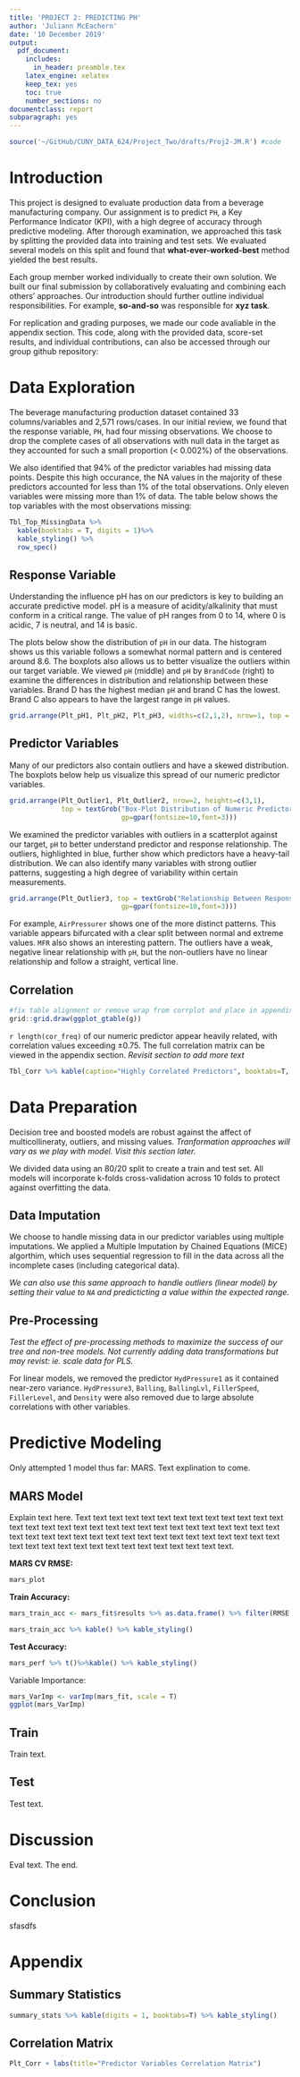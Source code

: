 ```yaml
---
title: 'PROJECT 2: PREDICTING PH'
author: 'Juliann McEachern'
date: '10 December 2019'
output: 
  pdf_document:
    includes:
      in_header: preamble.tex
    latex_engine: xelatex
    keep_tex: yes
    toc: true
    number_sections: no
documentclass: report
subparagraph: yes
---
```


```r
source('~/GitHub/CUNY_DATA_624/Project_Two/drafts/Proj2-JM.R') #code
```

\thispagestyle{empty}
\newpage
\clearpage
\pagenumbering{arabic} 

# Introduction {-#intro}

This project is designed to evaluate production data from a beverage manufacturing company. Our assignment is to  predict `PH`, a Key Performance Indicator (KPI), with a high degree of accuracy through predictive modeling. After thorough examination, we approached this task by splitting the provided data into training and test sets. We evaluated several models on this split and found that **what-ever-worked-best** method yielded the best results. 

Each group member worked individually to create their own solution. We built our final submission by collaboratively evaluating and combining each others' approaches. Our introduction should further outline individual responsibilities. For example, **so-and-so** was responsible for **xyz task**. 

For replication and grading purposes, we made our code avaliable in the appendix section. This code, along with the provided data, score-set results, and individual contributions, can also be accessed through our group github repository: 
\begin{compactitem}
  \item \href{https://github.com/JeremyOBrien16/CUNY_DATA_624/tree/master/Project_Two}{Pretend I'm a working link to R Source Code}
  \item \href{https://github.com/JeremyOBrien16/CUNY_DATA_624/tree/master/Project_Two}{Pretend I'm a working link to Provided Data}
  \item \href{https://github.com/JeremyOBrien16/CUNY_DATA_624/tree/master/Project_Two}{Pretend I'm a working link to Excel Results}
  \item \href{https://github.com/JeremyOBrien16/CUNY_DATA_624/tree/master/Project_Two}{Pretend I'm a working link to Individual Work}
\end{compactitem}

# Data Exploration 

The beverage manufacturing production dataset contained 33 columns/variables and 2,571 rows/cases. In our initial review, we found that the response variable, `PH`, had four missing observations. We choose to drop the complete cases of all observations with null data in the target as they accounted for such a small proportion (< 0.002%) of the  observations. 

We also identified that 94% of the predictor variables had missing data points. Despite this high occurance, the NA values in the majority of these predictors accounted for less than 1% of the total observations. Only eleven variables were missing more than 1% of data. The table below shows the top variables with the most observations missing:

```r
Tbl_Top_MissingData %>% 
  kable(booktabs = T, digits = 1)%>%
  kable_styling() %>% 
  row_spec()
```

## Response Variable

Understanding the influence pH has on our predictors is key to building an accurate predictive model. pH is a measure of acidity/alkalinity that must conform in a critical range. The value of pH ranges from 0 to 14, where 0 is acidic, 7 is neutral, and 14 is basic. 

\newpage 

The plots below show the distribution of `pH` in our data. The histogram shows us this variable follows a somewhat normal pattern and is centered around 8.6.  The boxplots also allows us to better visualize the outliers within our target variable. We viewed `pH` (middle) and `pH` by `BrandCode` (right) to examine the differences in distribution and relationship between these variables. Brand D has the highest median `pH` and brand C has the lowest. Brand C also appears to have the largest range in `pH` values.  

```r
grid.arrange(Plt_pH1, Plt_pH2, Plt_pH3, widths=c(2,1,2), nrow=1, top = textGrob("Distribution of Response Variable: pH",gp=gpar(fontsize=10,font=3)))
```

## Predictor Variables

Many of our predictors also contain outliers and have a skewed distribution. The boxplots below help us visualize this spread of our numeric predictor variables.

```r
grid.arrange(Plt_Outlier1, Plt_Outlier2, nrow=2, heights=c(3,1),
             top = textGrob("Box-Plot Distribution of Numeric Predictor Variables", 
                            gp=gpar(fontsize=10,font=3)))
```

We examined the predictor variables with outliers in a scatterplot against our target, `pH` to better understand predictor and response relationship. The outliers, highlighted in blue, further show which predictors have a heavy-tail distribution. We can also identify many variables with strong outlier patterns, suggesting a high degree of variability within certain measurements. 

```r
grid.arrange(Plt_Outlier3, top = textGrob("Relationship Between Response and Predictor Variables with Outliers", 
                            gp=gpar(fontsize=10,font=3)))
```

For example, `AirPressurer` shows one of the more distinct patterns. This variable appears bifurcated with a clear split between normal and extreme values. `MFR` also shows an interesting pattern. The outliers have a weak, negative linear relationship with `pH`, but the non-outliers have no linear relationship and follow a straight, vertical line. 

 
## Correlation

```r
#fix table alignment or remove wrap from corrplot and place in appendix.
grid::grid.draw(ggplot_gtable(g))
```

`r length(cor_freq)` of our numeric predictor appear heavily related, with correlation values exceeding $\pm{0.75}$. The full correlation matrix can be viewed in the appendix section. *Revisit section to add more text*

```r
Tbl_Corr %>% kable(caption="Highly Correlated Predictors", booktabs=T, digits=2, align = "l") %>% kable_styling(position = "left") %>% row_spec() %>% column_spec(4, bold = T)
```


# Data Preparation

Decision tree and boosted models are robust against the affect of multicollineraty, outliers, and missing values. *Tranformation approaches will vary as we play with model. Visit this section later.*

We divided data using an 80/20 split to create a train and test set. All models will incorporate k-folds cross-validation across 10 folds to protect against overfitting the data. 

## Data Imputation

We choose to handle missing data in our predictor variables using multiple imputations. We applied a Multiple Imputation by Chained Equations (MICE) algorthim, which uses sequential regression to fill in the data across all the incomplete cases (including categorical data). 

*We can also use this same approach to handle outliers (linear model) by setting their value to `NA` and predicticting a value within the expected range.*

## Pre-Processing

*Test the effect of pre-processing methods to maximize the success of our tree and non-tree models.  Not currently adding data transformations but may revist: ie. scale data for PLS. *

For linear models, we removed the predictor `HydPressure1` as it contained near-zero variance. `HydPressure3`, `Balling`, `BallingLvl`, `FillerSpeed`, `FillerLevel`, and `Density` were also removed due to large absolute correlations with other variables.  

# Predictive Modeling

Only attempted 1 model thus far: MARS. Text explination to come. 

## MARS Model

Explain text here. Text text text text text text text text text text text text text text text text text text text text text text text text text text text text text text text text text text text text text text text text text text text text text text text text text text text text text text text text text text text text text.


**MARS CV RMSE:** 
```r
mars_plot
```

**Train Accuracy: **

```r
mars_train_acc <- mars_fit$results %>% as.data.frame() %>% filter(RMSE == min(RMSE)) %>% select(RMSE, Rsquared, MAE)

mars_train_acc %>% kable() %>% kable_styling()
```

**Test Accuracy:**

```r
mars_perf %>% t()%>%kable() %>% kable_styling()
```

Variable Importance:


```r
mars_VarImp <- varImp(mars_fit, scale = T)
ggplot(mars_VarImp)
```

## Train

Train text.

## Test 

Test text.

# Discussion

Eval text. The end. 

# Conclusion

sfasdfs

# Appendix {-#Appendix}

## Summary Statistics

```r
summary_stats %>% kable(digits = 1, booktabs=T) %>% kable_styling()
```

## Correlation Matrix

```r
Plt_Corr + labs(title="Predictor Variables Correlation Matrix")
```


